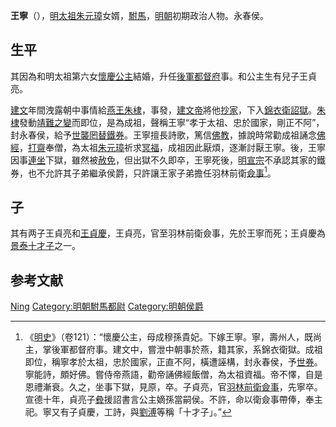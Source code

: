 {{Otheruses|王宁|other=同名或類似名的其它條目描述}}
'''王寧'''（{{bd|？||？|catIdx=W王}}），[[明太祖|明太祖]][[朱元璋|朱元璋]]女婿，[[駙馬|駙馬]]，[[明朝|明朝]]初期政治人物。永春侯。

== 生平 ==
其因為和明太祖第六女[[懷慶公主|懷慶公主]]結婚，升任[[後軍都督府|後軍都督府]]事。和公主生有兒子王貞亮。

[[建文|建文]]年間洩露朝中事情給[[燕王|燕王]][[朱棣|朱棣]]，事發，[[建文帝|建文帝]]將他[[抄家|抄家]]，下入[[錦衣衛|錦衣衛]][[詔獄|詔獄]]。[[朱棣|朱棣]]發動[[靖難之變|靖難之變]]而即位，是為成祖，聲稱王寧“孝于太祖、忠於國家，剛正不阿”，封永春侯，給予[[世襲罔替|世襲罔替]][[鐵券|鐵券]]。王寧擅長詩歌，篤信[[佛教|佛教]]，據說時常勸成祖誦念[[佛經|佛經]]，[[打齋|打齋]]奉僧，為太祖[[朱元璋|朱元璋]]祈求[[冥福|冥福]]，成祖因此厭煩，逐漸討厭王寧。後，王寧因事[[連坐|連坐]]下獄，雖然被[[赦免|赦免]]，但出獄不久即卒，王寧死後，[[明宣宗|明宣宗]]不承認其家的鐵券，也不允許其子弟繼承侯爵，只許讓王家子弟擔任羽林前衛[[僉事|僉事]]<ref>《[[明史|明史]]》（卷121）：“懷慶公主，母成穆孫貴妃。下嫁王寧。寧，壽州人，既尚主，掌後軍都督府事。建文中，嘗泄中朝事於燕，籍其家，系錦衣衛獄。成祖即位，稱寧孝於太祖，忠於國家，正直不阿，橫遭誣構，封永春侯，予[[世券|世券]]。寧能詩，頗好佛。嘗侍帝燕語，勸帝誦佛經飯僧，為太祖資福。帝不懌，自是恩禮漸衰。久之，坐事下獄，見原，卒。子貞亮，官[[羽林前衛|羽林前衛]][[僉事|僉事]]，先寧卒。宣德十年，貞亮子[[王彜|彜]]援詔書言公主嫡孫當嗣侯。不許，命以衛僉事帶俸，奉主祀。寧又有子貞慶，工詩，與[[劉溥|劉溥]]等稱「十才子」。”</ref>。

== 子 ==
其有两子王貞亮和[[王貞慶|王貞慶]]，王貞亮，官至羽林前衛僉事，先於王寧而死；王貞慶為[[十才子|景泰十才子]]之一。

== 参考文献 ==
{{reflist}}

{{明朝人物小作品}}

{{Authority control}}
{{DEFAULTSORT:Wang王}}
[[Category:王姓|Ning]]
[[Category:明朝駙馬都尉|Category:明朝駙馬都尉]]
[[Category:明朝侯爵|Category:明朝侯爵]]